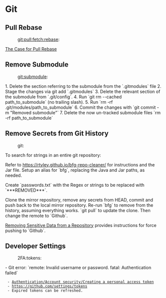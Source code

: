 = Git =

== Pull Rebase ==
:git:pull:fetch:rebase:

[[https://megakemp.com/2019/03/20/the-case-for-pull-rebase/|The Case for Pull Rebase]]

{{{ bash
git pull --rebase|-r # Normal to avoid merge commits.
git pull --rebase=preserve # When local merge commit preserved, like Pull Request.
git config --global pull.rebase preserve

# if you're on Git 2.18 or later
git pull --rebase=merges
git config --global pull.rebase merges
}}}

== Remove Submodule ==
:git:submodule:

1. Delete the section referring to the submodule from the `.gitmodules` file
2. Stage the changes via git add `.gitmodules`
3. Delete the relevant section of the submodule from `.git/config`.
4. Run `git rm --cached path_to_submodule` (no trailing slash).
5. Run `rm -rf .git/modules/path_to_submodule`
6. Commit the changes with `git commit -m "Removed submodule"`
7. Delete the now un-tracked submodule files `rm -rf path_to_submodule`

== Remove Secrets from Git History ==
:git:

To search for strings in an entire git repository:

{{{ PowerShell
git grep -i '<regex>' $(git rev-list --all)
}}}

Refer to [[https://rtyley.github.io/bfg-repo-cleaner/]] for instructions and
the Jar file. Setup an alias for `bfg`, replacing the Java and Jar paths, as
needed.

{{{ PowerShell
Function _bfg {
    $JavaExe = Get-Command "C:\Program Files\OpenJDK\jdk-15\bin\java.exe"
    $JarPath = Resolve-Path ~\Downloads\bfg-1.13.0.jar
    & $JavaExe -jar $JarPath $Args
}
Set-Alias -Name bfg -Value _bfg
}}}

Create `passwords.txt` with the Regex or strings to be replaced with
`***REMOVED***`.

{{{ PowerShell
# Add regex(s) to file.
@('<regex>', '<regex>') -join "`n" |
  Out-File -Encoding utf8 -NoNewline -FilePath passwords.txt

# Replace regex with **REMOVED**
bfg --replace-text passwords.txt vimfiles.git

# If all goes well, clean up the history.
git reflog expire --expire=now --all && git gc --prune=now --aggressive
}}}

Clone the mirror repository, remove any secrets from HEAD, commit and push back
to the local mirror repository. Re-run `bfg` to remove from the history,
assuming everything works. `git pull` to update the clone. Then change the remote to `Github`.

[[https://docs.github.com/en/free-pro-team@latest/github/authenticating-to-github/removing-sensitive-data-from-a-repository|Removing Sensitive Data from a Repository]]
provides instructions for force pushing to `Github`.

== Developer Settings ==
:2FA:tokens:

- Git error: `remote: Invalid username or password. fatal: Authentication failed`
  - [[https://docs.github.com/en/authentication/keeping-your-account-and-data-secure/creating-a-personal-access-token|Authentication/Account security/Creating a personal access token]]
  - [[https://github.com/settings/tokens]]
  - Expired tokens can be refreshed.


